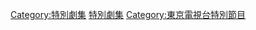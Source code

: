[[Category:特別劇集|Category:特別劇集]]
[[Category:東京電視台電視劇|特別劇集]]
[[Category:東京電視台特別節目|Category:東京電視台特別節目]]